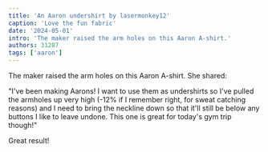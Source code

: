 ```yaml
---
title: 'An Aaron undershirt by lasermonkey12'
caption: 'Love the fun fabric'
date: '2024-05-01'
intro: 'The maker raised the arm holes on this Aaron A-shirt.'
authors: 31287
tags: ['aaron']
---
```


<!-- truncate -->

The maker raised the arm holes on this Aaron A-shirt. She shared:

"I've been making Aarons! I want to use them as undershirts so I've pulled the armholes up very high (-12% if I remember right, for sweat catching reasons) and I need to bring the neckline down so that it'll still be below any buttons I like to leave undone. This one is great for today's gym trip though!"

Great result!
